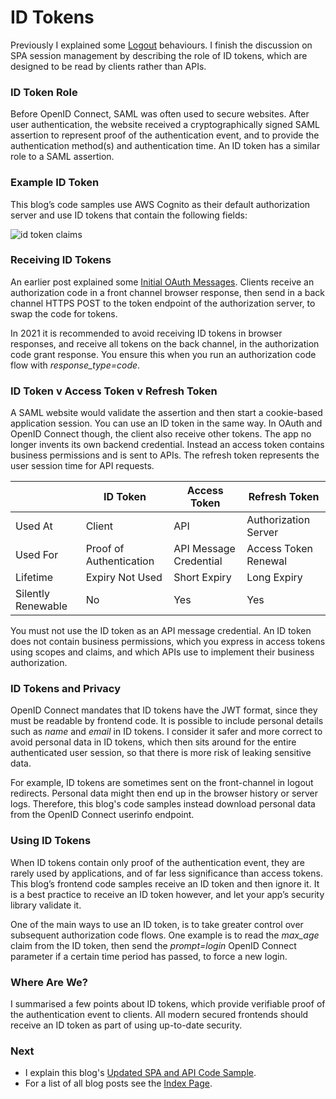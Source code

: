 # ID Tokens

Previously I explained some <a href='logout'>Logout</a> behaviours. I finish the discussion on SPA session management by describing the role of ID tokens, which are designed to be read by clients rather than APIs.

### ID Token Role

Before OpenID Connect, SAML was often used to secure websites. After user authentication, the website received a cryptographically signed SAML assertion to represent proof of the authentication event, and to provide the authentication method(s) and authentication time. An ID token has a similar role to a SAML assertion.

### Example ID Token

This blog’s code samples use AWS Cognito as their default authorization server and use ID tokens that contain the following fields:

![id token claims](../images/40/id-token-claims.jpg)

### Receiving ID Tokens

An earlier post explained some <a href='basicspa-oauthworkflow'>Initial OAuth Messages</a>. Clients receive an authorization code in a front channel browser response, then send in a back channel HTTPS POST to the token endpoint of the authorization server, to swap the code for tokens.

In 2021 it is recommended to avoid receiving ID tokens in browser responses, and receive all tokens on the back channel, in the authorization code grant response. You ensure this when you run an authorization code flow with *response_type=code*.

### ID Token v Access Token v Refresh Token

A SAML website would validate the assertion and then start a cookie-based application session. You can use an ID token in the same way. In OAuth and OpenID Connect though, the client also receive other tokens. The app no longer invents its own backend credential. Instead an access token contains business permissions and is sent to APIs. The refresh token represents the user session time for API requests.

|   | ID Token | Access Token | Refresh Token |
| - | -------- | ------------ | ------------- |
| Used At | Client | API | Authorization Server |
| Used For | Proof of Authentication | API Message Credential | Access Token Renewal |
| Lifetime | Expiry Not Used | Short Expiry | Long Expiry |
| Silently Renewable | No | Yes | Yes |

You must not use the ID token as an API message credential. An ID token does not contain business permissions, which you express in access tokens using scopes and claims, and which APIs use to implement their business authorization.

### ID Tokens and Privacy

OpenID Connect mandates that ID tokens have the JWT format, since they must be readable by frontend code. It is possible to include personal details such as *name* and *email* in ID tokens. I consider it safer and more correct to avoid personal data in ID tokens, which then sits around for the entire authenticated user session, so that there is more risk of leaking sensitive data.

For example, ID tokens are sometimes sent on the front-channel in logout redirects. Personal data might then end up in the browser history or server logs. Therefore, this blog's code samples instead download personal data from the OpenID Connect userinfo endpoint.

### Using ID Tokens

When ID tokens contain only proof of the authentication event, they are rarely used by applications, and of far less significance than access tokens. This blog’s frontend code samples receive an ID token and then ignore it. It is a best practice to receive an ID token however, and let your app’s security library validate it.

One of the main ways to use an ID token, is to take greater control over subsequent authorization code flows. One example is to read the *max_age* claim from the ID token, then send the *prompt=login* OpenID Connect parameter if a certain time period has passed, to force a new login.

### Where Are We?

I summarised a few points about ID tokens, which provide verifiable proof of the authentication event to clients. All modern secured frontends should receive an ID token as part of using up-to-date security.

### Next

- I explain this blog's <a href='improved-spa-code-sample-overview'>Updated SPA and API Code Sample</a>.
- For a list of all blog posts see the <a href='index'>Index Page</a>.
